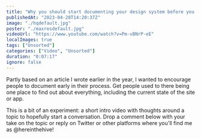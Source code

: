 ```yaml
---
title: "Why you should start documenting your design system before you do anything else"
publishedAt: "2023-04-28T14:20:37Z"
image: "./hqdefault.jpg"
poster: "./maxresdefault.jpg"
videoUrl: "https://www.youtube.com/watch?v=Pm-vBNrP-eE"
localImages: true
tags: ["Unsorted"]
categories: ["Video", "Unsorted"]
duration: "0:07:17"
ignore: false
---
```


Partly based on an article I wrote earlier in the year, I wanted to encourage people to document early in their process. Get people used to there being one place to find out about everything, including the current state of the site or app.

This is a bit of an experiment: a short intro video with thoughts around a topic to hopefully start a conversation. Drop a comment below with your take on the topic or reply on Twitter or other platforms where you'll find me as @hereinthehive!
